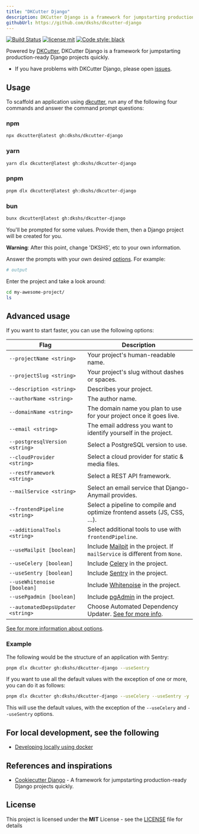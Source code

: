 ```yaml
---
title: "DKCutter Django"
description: DKCutter Django is a framework for jumpstarting production-ready Django projects quickly.
githubUrl: https://github.com/dkshs/dkcutter-django
---
```


[![Build Status](https://img.shields.io/github/actions/workflow/status/dkshs/dkcutter-django/ci.yml?branch=main)](https://github.com/dkshs/dkcutter-django/actions/workflows/ci.yml?query=branch%3Amain)
[![license mit](https://img.shields.io/badge/licence-MIT-56BEB8)](https://github.com/dkshs/dkcutter-django/blob/main/LICENSE)
[![Code style: black](https://img.shields.io/badge/code%20style-black-000000.svg)](https://github.com/ambv/black)

Powered by [DKCutter](https://github.com/dkshs/dkcutter), DKCutter Django is a framework for jumpstarting production-ready Django projects quickly.

- If you have problems with DKCutter Django, please open [issues](https://github.com/dkshs/dkcutter-django/issues/new).

## Usage

To scaffold an application using [dkcutter](https://github.com/dkshs/dkcutter), run any of the following four commands and answer the command prompt questions:

### npm

```bash
npx dkcutter@latest gh:dkshs/dkcutter-django
```

### yarn

```bash
yarn dlx dkcutter@latest gh:dkshs/dkcutter-django
```

### pnpm

```bash
pnpm dlx dkcutter@latest gh:dkshs/dkcutter-django
```

### bun

```bash
bunx dkcutter@latest gh:dkshs/dkcutter-django
```

You'll be prompted for some values. Provide them, then a Django project will be created for you.

**Warning**: After this point, change 'DKSHS', etc to your own information.

Answer the prompts with your own desired [options][options-url]. For example:

```bash
# output
```

Enter the project and take a look around:

```bash
cd my-awesome-project/
ls
```

## Advanced usage

If you want to start faster, you can use the following options:

| Flag                              | Description                                                                               |
| --------------------------------- | ----------------------------------------------------------------------------------------- |
| `--projectName <string>`          | Your project's human-readable name.                                                       |
| `--projectSlug <string>`          | Your project's slug without dashes or spaces.                                             |
| `--description <string>`          | Describes your project.                                                                   |
| `--authorName <string>`           | The author name.                                                                          |
| `--domainName <string>`           | The domain name you plan to use for your project once it goes live.                       |
| `--email <string>`                | The email address you want to identify yourself in the project.                           |
| `--postgresqlVersion <string>`    | Select a PostgreSQL version to use.                                                       |
| `--cloudProvider <string>`        | Select a cloud provider for static & media files.                                         |
| `--restFramework <string>`        | Select a REST API framework.                                                              |
| `--mailService <string>`          | Select an email service that Django-Anymail provides.                                     |
| `--frontendPipeline <string>`     | Select a pipeline to compile and optimize frontend assets (JS, CSS, …).                   |
| `--additionalTools <string>`      | Select additional tools to use with `frontendPipeline`.                                   |
| `--useMailpit [boolean]`          | Include [Mailpit][mailpit-url] in the project. If `mailService` is different from `None`. |
| `--useCelery [boolean]`           | Include [Celery](https://github.com/celery/celery) in the project.                        |
| `--useSentry [boolean]`           | Include [Sentry](https://github.com/getsentry/sentry) in the project.                     |
| `--useWhitenoise [boolean]`       | Include [Whitenoise](https://github.com/evansd/whitenoise) in the project.                |
| `--usePgadmin [boolean]`          | Include [pgAdmin](https://www.pgadmin.org/) in the project.                               |
| `--automatedDepsUpdater <string>` | Choose Automated Dependency Updater. [See for more info][options-url].                    |

[mailpit-url]: https://github.com/axllent/mailpit/

[See for more information about options][options-url].

### Example

The following would be the structure of an application with Sentry:

```bash
pnpm dlx dkcutter gh:dkshs/dkcutter-django --useSentry
```

If you want to use all the default values with the exception of one or more, you can do it as follows:

```bash
pnpm dlx dkcutter gh:dkshs/dkcutter-django --useCelery --useSentry -y
```

This will use the default values, with the exception of the `--useCelery` and `--useSentry` options.

## For local development, see the following

- [Developing locally using docker](https://github.com/dkshs/dkcutter-django/blob/main/docs/developing-locally-docker.md)

[options-url]: https://github.com/dkshs/dkcutter-django/blob/main/docs/project-generation-options.md

## References and inspirations

- [Cookiecutter Django](https://github.com/cookiecutter/cookiecutter-django) - A framework for jumpstarting production-ready Django projects quickly.

## License

This project is licensed under the **MIT** License - see the [LICENSE](https://github.com/dkshs/dkcutter-django/blob/main/LICENSE) file for details

